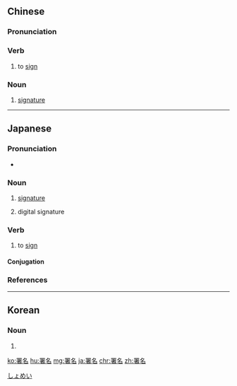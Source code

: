 ==Chinese==
{{zh-forms}}

===Pronunciation===
{{zh-pron
|m=署míng
|c=cyu5 meng2
|mn=qz:sír-miâ/qz,tw,xm:sú-miâ/zz:sí-miâ
|cat=v,n
}}

===Verb===
{{zh-verb}}

# to [[sign]]

===Noun===
{{zh-noun}}

# [[signature]]

----

==Japanese==
{{ja-kanjitab|しょ|めい|yomi=o}}

===Pronunciation===
* {{ja-pron|しょめい|y=o|acc=0|acc_ref=NHK}}

===Noun===
{{ja-noun|しょめい}}

# [[signature]]
#: {{ja-usex|核廃絶のために４００万人分の'''署名'''を集めた。|かく はいぜつ の ため に よん ひゃく まん にん ぶん の '''しょめい''' を あつめた。|We collected 4 million signatures for nuclear disarmament.}}
# digital signature

===Verb===
{{ja-verb-suru|しょめい}}

# to [[sign]]

====Conjugation====
{{ja-suru|しょめい}}

===References===
<references/>

[[Category:ja:Cryptography|しょめい]]

----

==Korean==
{{ko-hanjatab}}

===Noun===
{{ko-noun|hj|hangeul=서명}}

# {{hanja form of|서명|signature}}

[[ko:署名]]
[[hu:署名]]
[[mg:署名]]
[[ja:署名]]
[[chr:署名]]
[[zh:署名]]
